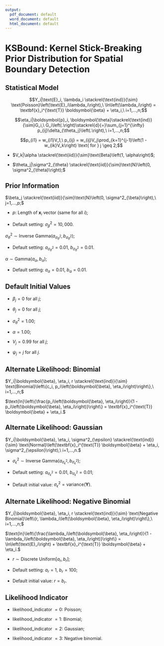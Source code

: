 ```yaml
---
output:
  pdf_document: default
  word_document: default
  html_document: default
---
```

# KSBound: Kernel Stick-Breaking Prior Distribution for Spatial Boundary Detection

## Statistical Model
$$Y_i|\text{E}_i, \lambda_i \stackrel{\text{ind}}{\sim} \text{Poisson}\left(\text{E}_i\lambda_i\right),\ \ln\left(\lambda_i\right) = \textbf{x}_i^{\text{T}} \boldsymbol{\beta} + \eta_i,\ i=1,...,n;$$

$$\eta_i|\boldsymbol{p}_i, \boldsymbol{\theta}\stackrel{\text{ind}}{\sim}G_i,\ G_i\left(.\right)\stackrel{d}{=}\sum_{j=1}^{\infty} p_{ij}\delta_{\theta_j}\left(.\right),\ i=1,...,n;$$

$$p_{i1} = w_{i1}V_1,\ p_{ij} = w_{ij}V_j\prod_{k=1}^{j-1}\left(1 - w_{ik}V_k\right) \text{ for } j \geq 2;$$

* $V_k|\alpha \stackrel{\text{iid}}{\sim}\text{Beta}\left(1, \alpha\right)$; 

* $\theta_j|\sigma^2_{\theta} \stackrel{\text{iid}}{\sim}\text{N}\left(0, \sigma^2_{\theta}\right);$

\begin{align*}\begin{split} &w_{ij} = 1\left(R_i \in \partial_{R_{\psi_j}}\right),\  \partial_{R_{\psi_j}}=\left\{R_{\psi_j}\right\} \cup \left\{R_k: R_k \text{ and } R_{\psi_j} \text{ are neighbors}\right\}, \\ &\psi_j \stackrel{\text{iid}}{\sim}\text{Discrete Uniform}\left\{1, n\right\}. \end{split}
\end{align*}


## Prior Information
$\beta_j \stackrel{\text{iid}}{\sim}\text{N}\left(0, \sigma^2_{\beta}\right),\ j=1,...,p;$

* $p$: Length of $\textbf{x}_i$ vector (same for all $i$);

* Default setting: $\sigma^2_{\beta} = 10,000.$

$\sigma^2_{\theta} \sim \text{Inverse Gamma}\left(a_{\sigma^2_{\theta}}, b_{\sigma^2_{\theta}}\right);$

* Default setting: $a_{\sigma^2_{\theta}} = 0.01$, $b_{\sigma^2_{\theta}} = 0.01.$

$\alpha \sim \text{Gamma}\left(a_{\alpha}, b_{\alpha}\right);$

* Default setting: $a_{\alpha} = 0.01$, $b_{\alpha} = 0.01.$

## Default Initial Values
* $\beta_j = 0$ for all $j$;

* $\theta_j = 0$ for all $j$;

* $\sigma^2_{\theta} = 1.00$;

* $\alpha = 1.00$;

* $V_j = 0.99$ for all $j$;

* $\psi_j = j$ for all $j$.

## Alternate Likelihood: Binomial
$Y_i|\boldsymbol{\beta}, \eta_i, r \stackrel{\text{ind}}{\sim} \text{Binomial}\left\{c_i, p_i\left(\boldsymbol{\beta}, \eta_i\right)\right\},\ i=1,...,n;$

$\text{ln}\left\{\frac{p_i\left(\boldsymbol{\beta}, \eta_i\right)}{1 - p_i\left(\boldsymbol{\beta}, \eta_i\right)}\right\} = \textbf{x}_i^{\text{T}} \boldsymbol{\beta} + \eta_i.$

## Alternate Likelihood: Gaussian
$Y_i|\boldsymbol{\beta}, \eta_i, \sigma^2_{\epsilon} \stackrel{\text{ind}}{\sim} \text{Normal}\left(\textbf{x}_i^{\text{T}} \boldsymbol{\beta} + \eta_i, \sigma^2_{\epsilon}\right),\ i=1,...,n.$

* $\sigma^2_{\epsilon} \sim \text{Inverse Gamma}\left(a_{\sigma^2_{\epsilon}}, b_{\sigma^2_{\epsilon}}\right);$ 

* Default setting: $a_{\sigma^2_{\epsilon}} = 0.01$, $b_{\sigma^2_{\epsilon}} = 0.01$; 

* Default initial value: $\sigma^2_{\epsilon} = \text{variance}\left(\boldsymbol{Y}\right)$.

## Alternate Likelihood: Negative Binomial
$Y_i|\boldsymbol{\beta}, \eta_i, r \stackrel{\text{ind}}{\sim} \text{Negative Binomial}\left\{r, \lambda_i\left(\boldsymbol{\beta}, \eta_i\right)\right\},\ i=1,...,n;$

$\text{ln}\left\{\frac{\lambda_i\left(\boldsymbol{\beta}, \eta_i\right)}{1 - \lambda_i\left(\boldsymbol{\beta}, \eta_i\right)}\right\} = \ln\left(\text{E}_i\right) + \textbf{x}_i^{\text{T}} \boldsymbol{\beta} + \eta_i.$

* $r \sim \text{Discrete Uniform}\left[a_r, b_r\right];$ 

* Default setting: $a_r = 1$, $b_r = 100$; 

* Default initial value: $r = b_r$.

## Likelihood Indicator
* likelihood_indicator $= 0$: Poisson; 

* likelihood_indicator $= 1$: Binomial; 

* likelihood_indicator $= 2$: Gaussian;

* likelihood_indicator $= 3$: Negative binomial.

